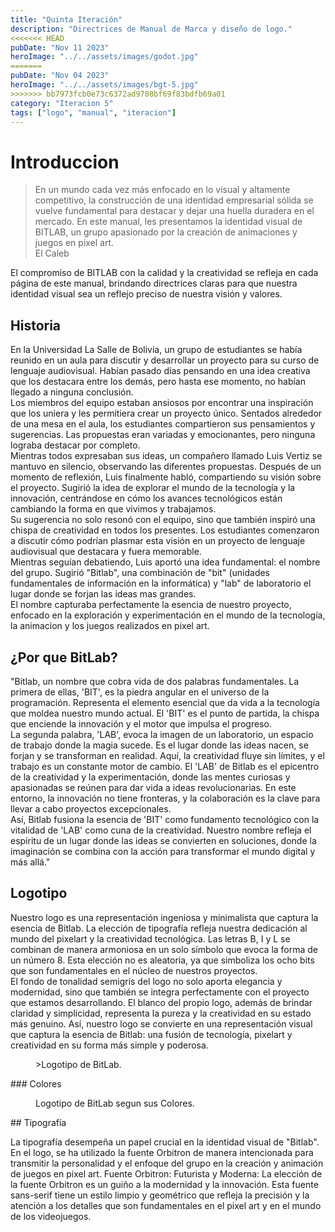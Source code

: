 ```yaml
---
title: "Quinta Iteración"
description: "Directrices de Manual de Marca y diseño de logo."
<<<<<<< HEAD
pubDate: "Nov 11 2023"
heroImage: "../../assets/images/godot.jpg"
=======
pubDate: "Nov 04 2023"
heroImage: "../../assets/images/bgt-5.jpg"
>>>>>>> bb7973fcb0e73c6372ad9708bf69f83bdfb69a01
category: "Iteracion 5"
tags: ["logo", "manual", "iteracion"]
---
```


# Introduccion

> En un mundo cada vez más enfocado en lo visual y altamente competitivo, la construcción de una identidad empresarial sólida se vuelve fundamental para destacar y dejar una huella duradera en el mercado. En este manual, les presentamos la identidad visual de BITLAB, un grupo apasionado por la creación de animaciones y juegos en pixel art. <br/>El Caleb

El compromiso de BITLAB con la calidad y la creatividad se refleja en cada página de este manual, brindando directrices claras para que nuestra identidad visual sea un reflejo preciso de nuestra visión y valores.

## Historia

En la Universidad La Salle de Bolivia, un grupo de estudiantes se había reunido en un aula para discutir y desarrollar un proyecto para su curso de lenguaje audiovisual. Habían pasado días pensando en una idea creativa que los destacara entre los demás, pero hasta ese momento, no habían llegado a ninguna conclusión.<br/>
Los miembros del equipo estaban ansiosos por encontrar una inspiración que los uniera y les permitiera crear un proyecto único. Sentados alrededor de una mesa en el aula, los estudiantes compartieron sus pensamientos y sugerencias. Las propuestas eran variadas y emocionantes, pero ninguna lograba destacar por completo.<br/>
Mientras todos expresaban sus ideas, un compañero llamado Luis Vertiz se mantuvo en silencio, observando las diferentes propuestas. Después de un momento de reflexión, Luis finalmente habló, compartiendo su visión sobre el proyecto. Sugirió la idea de explorar el mundo de la tecnología y la innovación, centrándose en cómo los avances tecnológicos están cambiando la forma en que vivimos y trabajamos.<br/>
Su sugerencia no solo resonó con el equipo, sino que también inspiró una chispa de creatividad en todos los presentes. Los estudiantes comenzaron a discutir cómo podrían plasmar esta visión en un proyecto de lenguaje audiovisual que destacara y fuera memorable.<br/>
Mientras seguían debatiendo, Luis aportó una idea fundamental: el nombre del grupo. Sugirió "Bitlab", una combinación de "bit" (unidades fundamentales de información en la informática) y "lab" de laboratorio el lugar donde se forjan las ideas mas grandes. <br/>
El nombre capturaba perfectamente la esencia de nuestro proyecto, enfocado en la exploración y experimentación en el mundo de la tecnología, la animacion y los juegos realizados en pixel art.<br/>

## ¿Por que BitLab?

"Bitlab, un nombre que cobra vida de dos palabras fundamentales. La primera de ellas, 'BIT', es la piedra angular en el universo de la programación. Representa el elemento esencial que da vida a la tecnología que moldea nuestro mundo actual. El 'BIT' es el punto de partida, la chispa que enciende la innovación y el motor que impulsa el progreso. <br/>
La segunda palabra, 'LAB', evoca la imagen de un laboratorio, un espacio de trabajo donde la magia sucede. Es el lugar donde las ideas nacen, se forjan y se transforman en realidad. Aquí, la creatividad fluye sin límites, y el trabajo es un constante motor de cambio. El 'LAB' de Bitlab es el epicentro de la creatividad y la experimentación, donde las mentes curiosas y apasionadas se reúnen para dar vida a ideas revolucionarias. En este entorno, la innovación no tiene fronteras, y la colaboración es la clave para llevar a cabo proyectos excepcionales. <br/>
Así, Bitlab fusiona la esencia de 'BIT' como fundamento tecnológico con la vitalidad de 'LAB' como cuna de la creatividad. Nuestro nombre refleja el espíritu de un lugar donde las ideas se convierten en soluciones, donde la imaginación se combina con la acción para transformar el mundo digital y más allá."

## Logotipo

Nuestro logo es una representación ingeniosa y minimalista que captura la esencia de Bitlab. La elección de tipografía refleja nuestra dedicación al mundo del pixelart y la creatividad tecnológica. Las letras B, I y L se combinan de manera armoniosa en un solo símbolo que evoca la forma de un número 8. Esta elección no es aleatoria, ya que simboliza los ocho bits que son fundamentales en el núcleo de nuestros proyectos.<br/>
El fondo de tonalidad semigris del logo no solo aporta elegancia y modernidad, sino que también se integra perfectamente con el proyecto que estamos desarrollando. El blanco del propio logo, además de brindar claridad y simplicidad, representa la pureza y la creatividad en su estado más genuino. Así, nuestro logo se convierte en una representación visual que captura la esencia de Bitlab: una fusión de tecnología, pixelart y creatividad en su forma más simple y poderosa.

<figure>
    <img
        class="w-3/5 h-full mx-auto px-auto"
        src="https://onedrive.live.com/embed?resid=B3617E53BCF30304%21157&authkey=%21ANncUF62kdRvIr0&width=6250&height=6250"
        alt=""
    />
    <figcaption>>Logotipo de BitLab.</figcaption>
</figure>
### Colores
<figure>
    <img
        class="w-4/5 h-full mx-auto px-auto"
        src="https://onedrive.live.com/embed?resid=B3617E53BCF30304%21158&authkey=%21AAl4Bg9JtWBx-mo&width=929&height=541"
        alt=""
    />
    <figcaption>Logotipo de BitLab segun sus Colores.</figcaption>
</figure>
## Tipografía

La tipografía desempeña un papel crucial en la identidad visual de
"Bitlab". En el logo, se ha utilizado la fuente Orbitron de manera intencionada para
transmitir la personalidad y el enfoque del grupo en la creación y animación de juegos
en pixel art. Fuente Orbitron: Futurista y Moderna: La elección de la fuente Orbitron
es un guiño a la modernidad y la innovación. Esta fuente sans-serif tiene un estilo
limpio y geométrico que refleja la precisión y la atención a los detalles que son
fundamentales en el pixel art y en el mundo de los videojuegos.

<figure class="flex justify-center">
    <img
        class="w-full h-full mx-auto px-auto"
        src="https://onedrive.live.com/embed?resid=B3617E53BCF30304%21160&authkey=%21AApGWMyzSQvNah8&width=7022&height=3772"
        alt=""
    />
</figure>
<figure class="flex justify-center">
    <img
        class="w-full h-full mx-auto px-auto"
        src="https://onedrive.live.com/embed?resid=B3617E53BCF30304%21159&authkey=%21ANEhTDyz9eFglbI&width=15163&height=8185"
        alt=""
    />
</figure>
